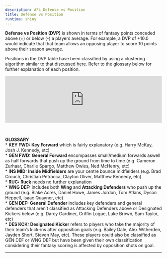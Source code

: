 ```yaml
---
description: AFL Defense vs Position
title: Defense vs Position
runtime: shiny
---
```


<script type="text/javascript" src="https://cdnjs.cloudflare.com/ajax/libs/iframe-resizer/3.5.16/iframeResizer.min.js"></script>
<style>
  iframe {
    min-width: 100%;
  }
</style>

**Defense vs Position (DVP)** is shown in terms of fantasy points conceded above (+) or below (-) a players average. For example, a DVP of +10.0 would indicate that that team allows an opposing player to score 10 points above their season average.

Positions in the DVP table have been classified by using a clustering algorithm similar to that discussed [here](https://www.dfsaustralia.com/blog/2020/08/23/2020-08-17-player-clustering-advanced-defence-v-position/){target="_blank"}. Refer to the glossary below for further explanation of each position.

<iframe src="https://dfsaustralia-apps.com/shiny/afl/dvp/" width="100%" scrolling="no" frameborder="no"></iframe>

\

**GLOSSARY**  
* **KEY FWD:** __Key Forward__ which is fairly explanatory (e.g. Harry McKay, Josh J. Kennedy, etc)  
* **GEN FWD:** __General Forward__ encompasses small/medium forwards aswell as half forwards that push up the ground from time to time (e.g. Cameron Zurhaar, Charlie Spargo, Matthew Owies, Ned McHenry, etc)  
* **INS MID:** __Inside Midfielders__ are your centre bounce midfielders (e.g. Brad Crouch, Christian Petracca, Clayton Oliver, Matthew Kennedy, etc)  
* **RUC:** __Ruck__ needs no further explanation  
* **WNG DEF:** includes both __Wing__ and __Attacking Defenders__ who push up the ground (e.g. Blake Acres, Daniel Howe, James Jordon, Tom Atkins, Dyson Heppell, Isaac Quaynor, etc)  
* **GEN DEF:** __General Defender__ includes key defenders and general defenders that aren't classified as Attacking Defenders above or Designated Kickers below (e.g. Darcy Gardiner, Griffin Logue, Luke Brown, Sam Taylor, etc)  
* **DES KCK:** __Designated Kicker__ refers to players who take the majority of their team's kick-ins after opposition goals (e.g. Bailey Dale, Alex Witherden, Jayden Short, Steven May, etc). These players could also be classified as GEN DEF or WNG DEF but have been given their own classification considering their fantasy scoring is affected by opposition shots on goal.

<script>
  iFrameResize({
    heightCalculationMethod: 'taggedElement'
  });
</script>
---

